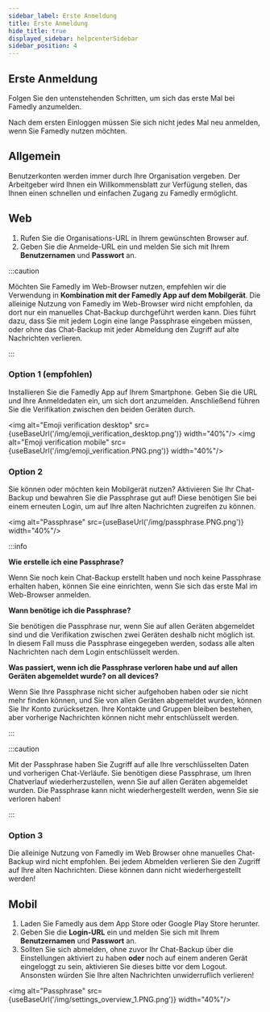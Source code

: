 ```yaml
---
sidebar_label: Erste Anmeldung
title: Erste Anmeldung
hide_title: true
displayed_sidebar: helpcenterSidebar
sidebar_position: 4
---
```



<div class="hero hero--primary">
  <div class="container">
    <h2 class="hero__title">Erste Anmeldung</h2>
    <p class="hero__subtitle">Folgen Sie den untenstehenden Schritten, um sich das erste Mal bei Famedly anzumelden.</p>
    <p>Nach dem ersten Einloggen müssen Sie sich nicht jedes Mal neu anmelden, wenn Sie Famedly nutzen möchten.</p>
  </div>
</div>

## Allgemein

Benutzerkonten werden immer durch Ihre Organisation vergeben. Der Arbeitgeber wird Ihnen ein Willkommensblatt zur Verfügung stellen, das Ihnen einen schnellen und einfachen Zugang zu Famedly ermöglicht.

## Web

1.  Rufen Sie die Organisations-URL in Ihrem gewünschten Browser auf.
2.  Geben Sie die Anmelde-URL ein und melden Sie sich mit Ihrem **Benutzernamen** und **Passwort** an.

:::caution

Möchten Sie Famedly im Web-Browser nutzen, empfehlen wir die Verwendung in **Kombination mit der Famedly App auf dem Mobilgerät**.
Die alleinige Nutzung von Famedly im Web-Browser wird nicht empfohlen, da dort nur ein manuelles Chat-Backup durchgeführt werden kann. Dies führt dazu, dass Sie mit jedem Login eine lange Passphrase eingeben müssen, oder ohne das Chat-Backup mit jeder Abmeldung den Zugriff auf alte Nachrichten verlieren.

:::

### Option 1 (empfohlen)

Installieren Sie die Famedly App auf Ihrem Smartphone. Geben Sie die URL und Ihre Anmeldedaten ein, um sich dort anzumelden. Anschließend führen Sie die Verifikation zwischen den beiden Geräten durch.

<img alt="Emoji verification desktop" src={useBaseUrl('/img/emoji_verification_desktop.png')} width="40%"/>
<img alt="Emoji verification mobile" src={useBaseUrl('/img/emoji_verification.PNG.png')} width="40%"/>

### Option 2

Sie können oder möchten kein Mobilgerät nutzen? Aktivieren Sie Ihr Chat-Backup und bewahren Sie die Passphrase gut auf! Diese benötigen Sie bei einem erneuten Login, um auf Ihre alten Nachrichten zugreifen zu können.

<img alt="Passphrase" src={useBaseUrl('/img/passphrase.PNG.png')} width="40%"/>

:::info

**Wie erstelle ich eine Passphrase?**

Wenn Sie noch kein Chat-Backup erstellt haben und noch keine Passphrase erhalten haben, können Sie eine einrichten, wenn Sie sich das erste Mal im Web-Browser anmelden.

**Wann benötige ich die Passphrase?**

Sie benötigen die Passphrase nur, wenn Sie auf allen Geräten abgemeldet sind und die Verifikation zwischen zwei Geräten deshalb nicht möglich ist. In diesem Fall muss die Passphrase eingegeben werden, sodass alle alten Nachrichten nach dem Login entschlüsselt werden.

**Was passiert, wenn ich die Passphrase verloren habe und auf allen Geräten abgemeldet wurde? on all devices?**

Wenn Sie Ihre Passphrase nicht sicher aufgehoben haben oder sie nicht mehr finden können, und Sie von allen Geräten abgemeldet wurden, können Sie Ihr Konto zurücksetzen. Ihre Kontakte und Gruppen bleiben bestehen, aber vorherige Nachrichten können nicht mehr entschlüsselt werden. 

:::

:::caution

Mit der Passphrase haben Sie Zugriff auf alle Ihre verschlüsselten Daten und vorherigen Chat-Verläufe. Sie benötigen diese Passphrase, um Ihren Chatverlauf wiederherzustellen, wenn Sie auf allen Geräten abgemeldet wurden.
Die Passphrase kann nicht wiederhergestellt werden, wenn Sie sie verloren haben!

:::

### Option 3

Die alleinige Nutzung von Famedly im Web Browser ohne manuelles Chat-Backup wird nicht empfohlen. Bei jedem Abmelden verlieren Sie den Zugriff auf Ihre alten Nachrichten. Diese können dann nicht wiederhergestellt werden!

## Mobil

1.  Laden Sie Famedly aus dem App Store oder Google Play Store herunter.
2.  Geben Sie die <b>Login-URL</b> ein und melden Sie sich mit Ihrem <b>Benutzernamen</b> und <b>Passwort</b> an.
3.  Sollten Sie sich abmelden, ohne zuvor Ihr Chat-Backup über die Einstellungen aktiviert zu haben  **oder** noch auf einem anderen Gerät eingeloggt zu sein, aktivieren Sie dieses bitte vor dem Logout. Ansonsten würden Sie Ihre alten Nachrichten unwiderruflich verlieren!

<img alt="Passphrase" src={useBaseUrl('/img/settings_overview_1.PNG.png')} width="40%"/>
